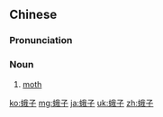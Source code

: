 ==Chinese==
{{zh-forms}}

===Pronunciation===
{{zh-pron
|m=ézi
|cat=n
}}

===Noun===
{{zh-noun}}

# {{lb|zh|Advanced Mandarin}} [[moth]]

[[ko:蛾子]]
[[mg:蛾子]]
[[ja:蛾子]]
[[uk:蛾子]]
[[zh:蛾子]]